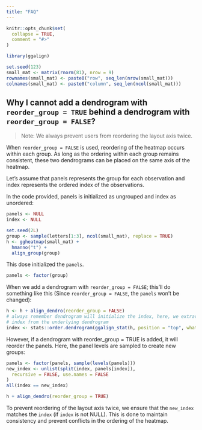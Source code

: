 ```yaml
---
title: "FAQ"
---
```


```r
knitr::opts_chunk$set(
  collapse = TRUE,
  comment = "#>"
)
```

```r
library(ggalign)
```

```r
set.seed(123)
small_mat <- matrix(rnorm(81), nrow = 9)
rownames(small_mat) <- paste0("row", seq_len(nrow(small_mat)))
colnames(small_mat) <- paste0("column", seq_len(ncol(small_mat)))
```

## Why I cannot add a dendrogram with `reorder_group = TRUE` behind a dendrogram with `reorder_group = FALSE`?

> Note: We always prevent users from reordering the layout axis twice.

When `reorder_group = FALSE` is used, reordering of the heatmap occurs within
each group. As long as the ordering within each group remains consistent, these
two dendrograms can be placed on the same axis of the heatmap. 

Let's assume that panels represents the group for each observation and index
represents the ordered index of the observations. 

In the code provided, panels is initialized as ungrouped and index as unordered: 
```r
panels <- NULL
index <- NULL
```

```r
set.seed(2L)
group <- sample(letters[1:3], ncol(small_mat), replace = TRUE)
h <- ggheatmap(small_mat) +
  hmanno("t") +
  align_group(group)
```

This dose initialized the `panels`.
```r
panels <- factor(group)
```

When we add a dendrogram with `reorder_group = FALSE`; this'll do something
like this (Since `reorder_group = FALSE`, the `panels` won't be changed): 
```r
h <- h + align_dendro(reorder_group = FALSE)
# always remember dendrogram will initialize the index, here, we extract the
# index from the underlying dendrogram
index <- stats::order.dendrogram(ggalign_stat(h, position = "top", what = 2L))
```

However, if a dendrogram with reorder_group = TRUE is added, it will reorder the
panels. Here, the panel levels are sampled to create new groups: 
```r
panels <- factor(panels, sample(levels(panels)))
new_index <- unlist(split(index, panels[index]),
  recursive = FALSE, use.names = FALSE
)
all(index == new_index)
```

```r
h + align_dendro(reorder_group = TRUE)
```

To prevent reordering of the layout axis twice, we ensure that the `new_index`
matches the `index` (if `index` is not NULL). This is done to maintain
consistency and prevent conflicts in the ordering of the heatmap.
